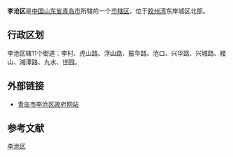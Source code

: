 {{Infobox China County
| county = 李沧区
| usedname = 
| nameorigin = 取原“李村镇”和“沧口区”的首字
| Photo = 李村站A口.jpg
| Photoname = 青岛地铁李村站
| map = China Qingdao Licang location map.svg
| map_caption = 李沧区在青岛市的位置
| Pinyin = Lǐcāng Qū
| Belong = [[中国|中国]][[山东省|山东省]][[青岛市|青岛市]]
| Types = [[市辖区|市辖区]]
| admincode = 370213
| founded = 
| seat = 
| officerTitle = 
| officer = 
| officerTitle2 = 
| officer2 = 
| division = 11个[[街道|街道]]
| town = 
| township = 
| subdistrict = 
| dialect = 
| post code = 266000
| phone code = 532
| coordinate = 
| area = 99.10[[平方千米|平方千米]]
| area land = 
| area water = 
| census yr = 2020
| pop = 73.73万
| density = 7439.77人/平方千米
| GDP = 
| GDP_as_of = 
| GDPPC = 
| carlicense = 
| web = www.qdlc.gov.cn
| web_title = 
}}

'''李沧区'''是[[中国|中国]][[山东省|山东省]][[青岛市|青岛市]]所辖的一个[[市辖区|市辖区]]，位于[[胶州湾|胶州湾]]东岸城区北部。

==行政区划==
李沧区辖11个街道：李村、虎山路、浮山路、振华路、沧口、兴华路、兴城路、楼山、湘潭路、九水、世园。

==外部链接==
*[http://www.qdlc.gov.cn/ 青岛市李沧区政府网站] {{Wayback|url=http://www.qdlc.gov.cn/ |date=20210225222417 }}

== 参考文献 ==
{{Wikisource|国务院关于同意山东省调整青岛市市区行政区划的批复}}
{{reflist}}

{{Qingdao-stub}}
{{李沧区所辖街道、各街道所辖社区}}
{{青岛市行政区划}}
{{山东行政区划}}
{{山东半岛蓝色经济区}}

[[Category:李沧区|]]